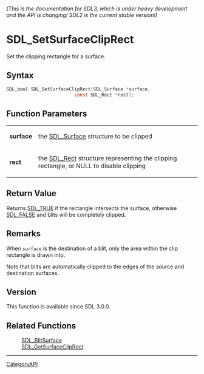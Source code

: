 ====== (This is the documentation for SDL3, which is under heavy development and the API is changing! SDL2 is the current stable version!) ======
= SDL_SetSurfaceClipRect =

Set the clipping rectangle for a surface.

== Syntax ==

<syntaxhighlight lang='c'>
SDL_bool SDL_SetSurfaceClipRect(SDL_Surface *surface,
                         const SDL_Rect *rect);
</syntaxhighlight>

== Function Parameters ==

{|
|'''surface'''
|the [[SDL_Surface]] structure to be clipped
|-
|'''rect'''
|the [[SDL_Rect]] structure representing the clipping rectangle, or NULL to disable clipping
|}

== Return Value ==

Returns [[SDL_TRUE]] if the rectangle intersects the surface, otherwise
[[SDL_FALSE]] and blits will be completely clipped.

== Remarks ==

When <code>surface</code> is the destination of a blit, only the area
within the clip rectangle is drawn into.

Note that blits are automatically clipped to the edges of the source and
destination surfaces.

== Version ==

This function is available since SDL 3.0.0.

== Related Functions ==

:[[SDL_BlitSurface]]
:[[SDL_GetSurfaceClipRect]]

----
[[CategoryAPI]]


